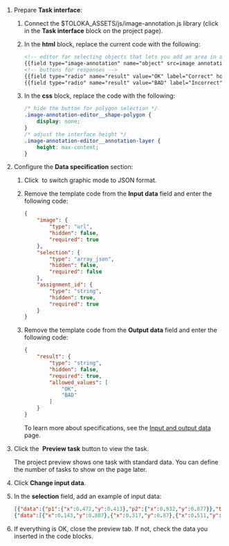 1. Prepare **Task interface**:

    1. Connect the $TOLOKA_ASSETS/js/image-annotation.js library (click <img src="https://tlkfrontprod.azureedge.net/portal-production/static/uploaded/images/1675425167322/1675425167322_original_svg.svg" alt="" /> in the **Task interface** block on the project page).

    1. In the **html** block, replace the current code with the following:

        ```html
        <!-- editor for selecting objects that lets you add an area in advance -->
        {{field type="image-annotation" name="object" src=image annotations=selection}}
        <!-- buttons for responses -->
        {{field type="radio" name="result" value="OK" label="Correct" hotkey="1"}}
        {{field type="radio" name="result" value="BAD" label="Incorrect" hotkey="2"}}
        ```

    1. In the **css** block, replace the code with the following:

        ```css
        /* hide the button for polygon selection */
        .image-annotation-editor__shape-polygon {
            display: none;
        }
        /* adjust the interface height */
        .image-annotation-editor__annotation-layer {
            height: max-content;
        }
        ```

1. Configure the **Data specification** section:

    1. Click <img src="https://tlkfrontprod.azureedge.net/portal-production/static/uploaded/images/1675425185879/1675425185879_original_svg.svg" alt="" /> to switch graphic mode to JSON format.

    1. Remove the template code from the **Input data** field and enter the following code:

        ```json
        {
            "image": {
                "type": "url",
                "hidden": false,
                "required": true
            },
            "selection": {
                "type": "array_json",
                "hidden": false,
                "required": false
            },
            "assignment_id": {
                "type": "string",
                "hidden": true,
                "required": true
            }
        }
        ```

    1. Remove the template code from the **Output data** field and enter the following code:

        ```json
        {
            "result": {
                "type": "string",
                "hidden": false,
                "required": true,
                "allowed_values": [
                    "OK",
                    "BAD"
                ]
            }
        }
        ```

        To learn more about specifications, see the [Input and output data](/docs/guide/incoming) page.

1. Click the <img src="https://tlkfrontprod.azureedge.net/portal-production/static/uploaded/images/1675425176321/1675425176321_original_svg.svg" alt="" /> **Preview task** button to view the task.

    <Note mode="note" title="Note">

    The project preview shows one task with standard data. You can define the number of tasks to show on the page later.

    </Note>

1. Click **Change input data**.

1. In the **selection** field, add an example of input data:

    ```json
    [{"data":{"p1":{"x":0.472,"y":0.413},"p2":{"x":0.932,"y":0.877}},"type":"rectangle"},
    {"data":[{"x":0.143,"y":0.807},{"x":0.317,"y":0.87},{"x":0.511,"y":0.145},{"x":0.328,"y":0.096},{"x":0.096,"y":0.554}],"type":"polygon"}]
    ```

1. If everything is OK, close the preview tab. If not, check the data you inserted in the code blocks.
